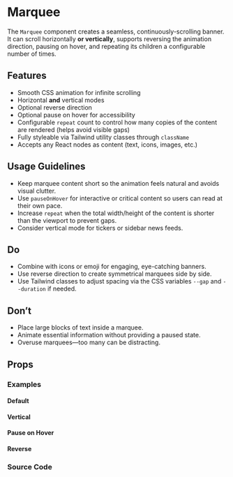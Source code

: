 
<Meta of={MarqueeStories} />

# Marquee

The `Marquee` component creates a seamless, continuously-scrolling banner. It can scroll horizontally **or vertically**, supports reversing the animation direction, pausing on hover, and repeating its children a configurable number of times.

## Features

- Smooth CSS animation for infinite scrolling
- Horizontal **and** vertical modes
- Optional reverse direction
- Optional pause on hover for accessibility
- Configurable `repeat` count to control how many copies of the content are rendered (helps avoid visible gaps)
- Fully styleable via Tailwind utility classes through `className`
- Accepts any React nodes as content (text, icons, images, etc.)

## Usage Guidelines

- Keep marquee content short so the animation feels natural and avoids visual clutter.
- Use `pauseOnHover` for interactive or critical content so users can read at their own pace.
- Increase `repeat` when the total width/height of the content is shorter than the viewport to prevent gaps.
- Consider vertical mode for tickers or sidebar news feeds.

## Do

- Combine with icons or emoji for engaging, eye-catching banners.
- Use reverse direction to create symmetrical marquees side by side.
- Use Tailwind classes to adjust spacing via the CSS variables `--gap` and `--duration` if needed.

## Don’t

- Place large blocks of text inside a marquee.
- Animate essential information without providing a paused state.
- Overuse marquees—too many can be distracting.

## Props

<Controls of={MarqueeStories.Base} />

### Examples

#### Default

<Canvas of={MarqueeStories.Base} />

#### Vertical

<Canvas of={MarqueeStories.Vertical} />

#### Pause on Hover

<Canvas of={MarqueeStories.PauseOnHover} />

#### Reverse

<Canvas of={MarqueeStories.Reverse} />

### Source Code

<Source of={MarqueeStories.Base} language='tsx' />
